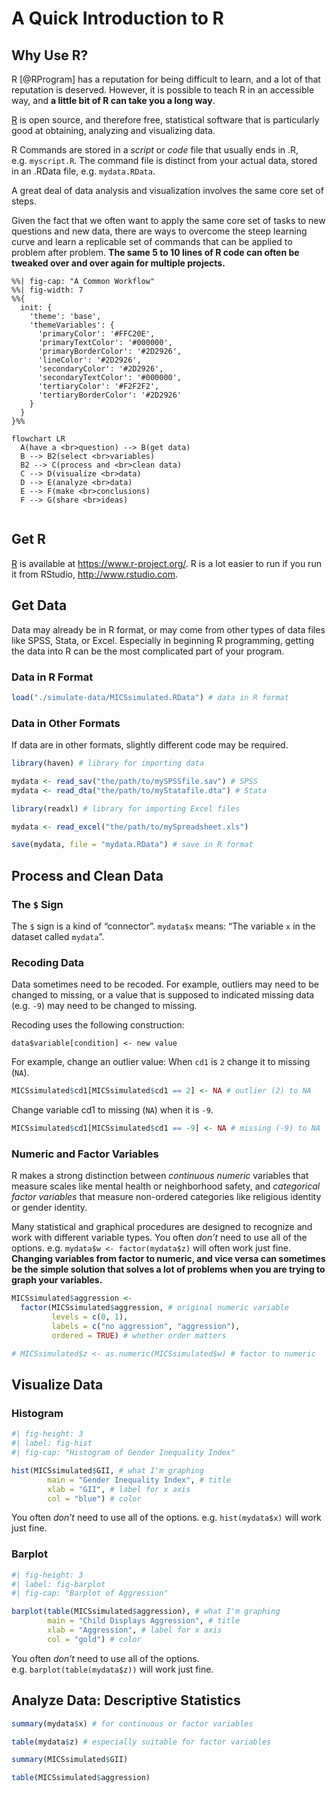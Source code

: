 # A Quick Introduction to R

## Why Use R?

R [@RProgram] has a reputation for being difficult to learn, and a lot of that reputation is deserved. However, it is possible to teach R in an accessible way, and **a little bit of R can take you a long way**.  

[R](https://www.r-project.org/) is open source, and therefore free, statistical software that is particularly good at obtaining, analyzing and visualizing data.

R Commands are stored in a *script* or *code* file that usually ends in .R, e.g. `myscript.R`. The command file is distinct from your actual data, stored in an .RData file, e.g. `mydata.RData`.

A great deal of data analysis and visualization involves the same core set of steps.

Given the fact that we often want to apply the same core set of tasks to new questions and new data, there are ways to overcome the steep learning curve and learn a replicable set of commands that can be applied to problem after problem. **The same 5 to 10 lines of R code can often be tweaked over and over again for multiple projects.**

```mermaid
%%| fig-cap: "A Common Workflow"
%%| fig-width: 7
%%{
  init: {
    'theme': 'base',
    'themeVariables': {
      'primaryColor': '#FFC20E',
      'primaryTextColor': '#000000',
      'primaryBorderColor': '#2D2926',
      'lineColor': '#2D2926',
      'secondaryColor': '#2D2926',
      'secondaryTextColor': '#000000',
      'tertiaryColor': '#F2F2F2',
      'tertiaryBorderColor': '#2D2926'
    }
  }
}%%

flowchart LR
  A(have a <br>question) --> B(get data)
  B --> B2(select <br>variables)
  B2 --> C(process and <br>clean data) 
  C --> D(visualize <br>data)
  D --> E(analyze <br>data)
  E --> F(make <br>conclusions)
  F --> G(share <br>ideas)
  
```

## Get R

[R](https://www.r-project.org/) is available at [https://www.r-project.org/](https://www.r-project.org/). R is a lot easier to run if you run it from RStudio, [http://www.rstudio.com](http://www.rstudio.com).

## Get Data 

Data may already be in R format, or may come from other types of data files like SPSS, Stata, or Excel. Especially in beginning R programming, getting the data into R can be the most complicated part of your program.

### Data in R Format

```r

load("./simulate-data/MICSsimulated.RData") # data in R format

```

### Data in Other Formats

If data are in other formats, slightly different code may be required. 

```r

library(haven) # library for importing data 

mydata <- read_sav("the/path/to/mySPSSfile.sav") # SPSS
mydata <- read_dta("the/path/to/myStatafile.dta") # Stata

library(readxl) # library for importing Excel files

mydata <- read_excel("the/path/to/mySpreadsheet.xls")

save(mydata, file = "mydata.RData") # save in R format

```

## Process and Clean Data  

### The `$` Sign

The `$` sign is a kind of "connector".  `mydata$x` means:  "The variable `x` in the dataset called `mydata`". 

### Recoding Data

Data sometimes need to be recoded. For example, outliers may need to be changed to missing, or a value that is supposed to indicated missing data (e.g. `-9`) may need to be changed to missing.

Recoding uses the following construction: 

`data$variable[condition] <- new value`

For example, change an outlier value: When `cd1` is `2` change it to missing (`NA`).

```r

MICSsimulated$cd1[MICSsimulated$cd1 == 2] <- NA # outlier (2) to NA

```

Change variable cd1 to missing (`NA`) when it is `-9`.

```r

MICSsimulated$cd1[MICSsimulated$cd1 == -9] <- NA # missing (-9) to NA

```


### Numeric and Factor Variables

R makes a strong distinction between *continuous* *numeric* variables that measure  scales like mental health or neighborhood safety, and *categorical* *factor variables* that measure non-ordered categories like religious identity or gender identity. 

Many statistical and graphical procedures are designed to recognize and work with different variable types. You often *don't* need to use all of the options.  e.g. `mydata$w <- factor(mydata$z)` will often work just fine. **Changing variables from factor to numeric, and vice versa can sometimes be the simple solution that solves a lot of problems when you are trying to graph your variables.**

```r

MICSsimulated$aggression <- 
  factor(MICSsimulated$aggression, # original numeric variable
         levels = c(0, 1), 
         labels = c("no aggression", "aggression"), 
         ordered = TRUE) # whether order matters

# MICSsimulated$z <- as.numeric(MICSsimulated$w) # factor to numeric

```

## Visualize Data

### Histogram

```r
#| fig-height: 3
#| label: fig-hist
#| fig-cap: "Histogram of Gender Inequality Index"

hist(MICSsimulated$GII, # what I'm graphing
        main = "Gender Inequality Index", # title
        xlab = "GII", # label for x axis
        col = "blue") # color

```

:::{.callout-tip}
You often *don't* need to use all of the options.  e.g. `hist(mydata$x)` will work just fine.
:::


### Barplot 

```r
#| fig-height: 3
#| label: fig-barplot
#| fig-cap: "Barplot of Aggression"

barplot(table(MICSsimulated$aggression), # what I'm graphing
        main = "Child Displays Aggression", # title
        xlab = "Aggression", # label for x axis
        col = "gold") # color

```

:::{.callout-tip}
You often *don't* need to use all of the options.  e.g. `barplot(table(mydata$z))` will work just fine.
:::

## Analyze Data: Descriptive Statistics

```r

summary(mydata$x) # for continuous or factor variables

table(mydata$z) # especially suitable for factor variables

```

```r

summary(MICSsimulated$GII)

table(MICSsimulated$aggression)

```







